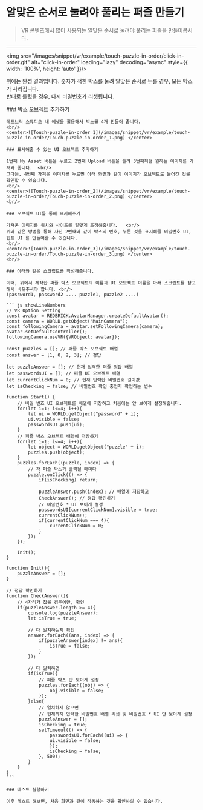 
# 알맞은 순서로 눌려야 풀리는 퍼즐 만들기

> VR 콘텐츠에서 많이 사용되는 알맞은 순서로 눌려야 풀리는 퍼즐을 만들어봅시다. 

---

<img src="/images/snippet/vr/example/touch-puzzle-in-order/click-in-order.gif" alt="click-in-order" loading="lazy" decoding="async" style={{ width: '100%', height: 'auto' }}/>
<br/>

위에는 완성 결과입니다. 숫자가 적힌 박스를 눌려 알맞은 순서로 누를 경우, 모든 박스가 사라집니다.  <br/>
반대로 틀렸을 경우, 다시 비밀번호가 리셋됩니다.

<Steps>
    ### 박스 오브젝트 추가하기 

    레드브릭 스튜디오 내 에셋을 활용해서 박스를 4개 만들어 줍니다.
    <br/>
    <center>![Touch-puzzle-in-order_1](/images/snippet/vr/example/touch-puzzle-in-order/Touch-puzzle-in-order_1.png) </center>

    ### 표시해줄 수 있는 UI 오브젝트 추가하기

    1번째 My Asset 버튼을 누르고 2번째 Upload 버튼을 눌려 3번째처럼 원하는 이미지를 가져와 줍니다.  <br/>
    그다음, 4번째 가져온 이미지를 누르면 아래 화면과 같이 이미지가 오브젝트로 들어간 것을 확인할 수 있습니다.
    <br/>
    <center>![Touch-puzzle-in-order_2](/images/snippet/vr/example/touch-puzzle-in-order/Touch-puzzle-in-order_2.png) </center>
    <br/>

    ### 오브젝트 UI를 통해 표시해주기

    가져온 이미지를 위치와 사이즈를 알맞게 조정해줍니다.   <br/>
    위와 같은 방법을 통해 사진 2번째와 같이 박스의 번호, 누른 것을 표시해줄 비밀번호 UI, 힌트 UI 를 만들어줄 수 있습니다.
    <br/>
    <center>![Touch-puzzle-in-order_3](/images/snippet/vr/example/touch-puzzle-in-order/Touch-puzzle-in-order_3.png) </center>
    <br/>

    ### 아래와 같은 스크립트를 작성해줍니다.

    이때, 위에서 제작한 퍼즐 박스 오브젝트의 이름과 UI 오브젝트 이름을 아래 스크립트를 참고해서 바꿔주셔야 합니다. <br/>
    (password1, password2 .... puzzle1, puzzle2 ....)

    ``` js showLineNumbers
    // VR Option Setting
    const avatar = REDBRICK.AvatarManager.createDefaultAvatar();
    const camera = WORLD.getObject("MainCamera");
    const followingCamera = avatar.setFollowingCamera(camera);
    avatar.setDefaultController();
    followingCamera.useVR({VRObject: avatar});

    const puzzles = []; // 퍼즐 박스 오브젝트 배열
    const answer = [1, 0, 2, 3]; // 정답

    let puzzleAnswer = []; // 현재 입력한 퍼즐 정답 배열
    let passwordsUI = []; // 퍼즐 UI 오브젝트 배열
    let currentClickNum = 0; // 현재 입력한 비밀번호 길이값
    let isChecking = false; // 비밀번호 확인 중인지 확인하는 변수

    function Start() {
        // 비밀 번호 UI 오브젝트를 배열에 저장하고 처음에는 안 보이게 설정해줍니다.
        for(let i=1; i<=4; i++){
            let ui = WORLD.getObject("password" + i);
            ui.visible = false;
            passwordsUI.push(ui); 
        }
        // 퍼즐 박스 오브젝트 배열에 저장하기
        for(let i=1; i<=4; i++){
            let object = WORLD.getObject("puzzle" + i);
            puzzles.push(object); 
        }
        puzzles.forEach((puzzle, index) => {
            // 각 퍼즐 박스가 클릭될 때마다
            puzzle.onClick(() => {
                if(isChecking) return;
                
                puzzleAnswer.push(index); // 배열에 저장하고
                CheckAnswer(); // 정답 확인하기 
                // 비밀번호 * UI 보이게 설정
                passwordsUI[currentClickNum].visible = true;
                currentClickNum++;
                if(currentClickNum === 4){
                    currentClickNum = 0;
                }
            });
        });
        
        Init();
    }

    function Init(){
        puzzleAnswer = [];
    }

    // 정답 확인하기 
    function CheckAnswer(){
        // 4자리가 찼을 경우에만, 확인
        if(puzzleAnswer.length >= 4){
            console.log(puzzleAnswer);
            let isTrue = true;
            
            // 다 일치하는지 확인
            answer.forEach((ans, index) => {
                if(puzzleAnswer[index] != ans){
                    isTrue = false;
                }   
            });
            
            // 다 일치하면
            if(isTrue){
                // 퍼즐 박스 안 보이게 설정
                puzzles.forEach((obj) => {
                    obj.visible = false;
                });
            }else{
                // 일치하지 않으면 
                // 현재까지 입력한 비밀번호 배열 리셋 및 비밀번호 * UI 안 보이게 설정
                puzzleAnswer = [];
                isChecking = true;
                setTimeout(() => {
                    passwordsUI.forEach((ui) => {
                    ui.visible = false; 
                    });
                    isChecking = false;
                }, 500);
            }
        }
    }
    ```

    ### 테스트 실행하기

    이후 테스트 해보면, 처음 화면과 같이 작동하는 것을 확인하실 수 있습니다.
</Steps>